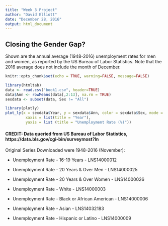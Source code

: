 ```yaml
---
title: "Week 3 Project"
author: "David Elliott"
date: "December 28, 2016"
output: html_document
---
```

## Closing the Gender Gap?
Shown are the annual average (1948-2016) unemployment rates for men and women, as reported by the US Bureau of Labor Statistics. Note that the 2016 average does not include the month of December.

```r
knitr::opts_chunk$set(echo = TRUE, warning=FALSE, message=FALSE)
```

```r
library(htmltab)
data <- read.csv("book1.csv", header=TRUE)
data$Ann <- rowMeans(data[,2:13], na.rm = TRUE)
sexdata <- subset(data, Sex != "All")

library(plotly)
plot_ly(x = sexdata$Year, y = sexdata$Ann, color = sexdata$Sex, mode = 'lines') %>% layout(title = "Annual Average US Unemployment Rate",
         xaxis = list(title = "Year"),
         yaxis = list (title = "Unemployment Rate (%)"))
```

#### CREDIT: Data queried from US Bureau of Labor Statistics, https://data.bls.gov/cgi-bin/surveymost?ln

Original Series Downloaded were 1948-2016 (November):

* Unemployment Rate - 16-19 Years - LNS14000012

* Unemployment Rate - 20 Years & Over Men - LNS14000025

* Unemployment Rate - 20 Years & Over Women - LNS14000026

* Unemployment Rate - White - LNS14000003

* Unemployment Rate - Black or African American - LNS14000006

* Unemployment Rate - Asian - LNS14032183

* Unemployment Rate - Hispanic or Latino - LNS14000009